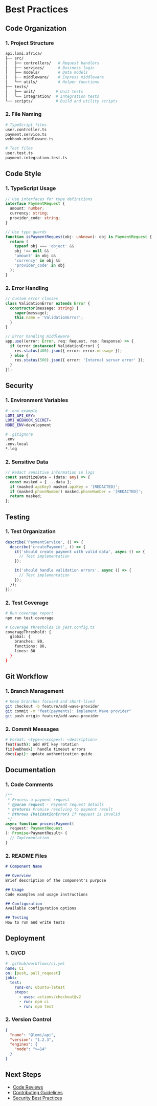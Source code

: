 # Best Practices

## Code Organization

### 1. Project Structure
```bash
api.lomi.africa/
├── src/
│   ├── controllers/   # Request handlers
│   ├── services/      # Business logic
│   ├── models/        # Data models
│   ├── middleware/    # Express middleware
│   └── utils/         # Helper functions
├── tests/
│   ├── unit/         # Unit tests
│   └── integration/  # Integration tests
└── scripts/          # Build and utility scripts
```

### 2. File Naming
```bash
# TypeScript files
user.controller.ts
payment.service.ts
webhook.middleware.ts

# Test files
user.test.ts
payment.integration.test.ts
```

## Code Style

### 1. TypeScript Usage
```typescript
// Use interfaces for type definitions
interface PaymentRequest {
  amount: number;
  currency: string;
  provider_code: string;
}

// Use type guards
function isPaymentRequest(obj: unknown): obj is PaymentRequest {
  return (
    typeof obj === 'object' &&
    obj !== null &&
    'amount' in obj &&
    'currency' in obj &&
    'provider_code' in obj
  );
}
```

### 2. Error Handling
```typescript
// Custom error classes
class ValidationError extends Error {
  constructor(message: string) {
    super(message);
    this.name = 'ValidationError';
  }
}

// Error handling middleware
app.use((error: Error, req: Request, res: Response) => {
  if (error instanceof ValidationError) {
    res.status(400).json({ error: error.message });
  } else {
    res.status(500).json({ error: 'Internal server error' });
  }
});
```

## Security

### 1. Environment Variables
```bash
# .env.example
LOMI_API_KEY=
LOMI_WEBHOOK_SECRET=
NODE_ENV=development

# .gitignore
.env
.env.local
*.log
```

### 2. Sensitive Data
```typescript
// Redact sensitive information in logs
const sanitizeData = (data: any) => {
  const masked = { ...data };
  if (masked.apiKey) masked.apiKey = '[REDACTED]';
  if (masked.phoneNumber) masked.phoneNumber = '[REDACTED]';
  return masked;
};
```

## Testing

### 1. Test Organization
```typescript
describe('PaymentService', () => {
  describe('createPayment', () => {
    it('should create payment with valid data', async () => {
      // Test implementation
    });

    it('should handle validation errors', async () => {
      // Test implementation
    });
  });
});
```

### 2. Test Coverage
```bash
# Run coverage report
npm run test:coverage

# Coverage thresholds in jest.config.ts
coverageThreshold: {
  global: {
    branches: 80,
    functions: 80,
    lines: 80
  }
}
```

## Git Workflow

### 1. Branch Management
```bash
# Keep branches focused and short-lived
git checkout -b feature/add-wave-provider
git commit -m "feat(payments): implement Wave provider"
git push origin feature/add-wave-provider
```

### 2. Commit Messages
```bash
# Format: <type>(<scope>): <description>
feat(auth): add API key rotation
fix(webhook): handle timeout errors
docs(api): update authentication guide
```

## Documentation

### 1. Code Comments
```typescript
/**
 * Process a payment request
 * @param request - Payment request details
 * @returns Promise resolving to payment result
 * @throws {ValidationError} If request is invalid
 */
async function processPayment(
  request: PaymentRequest
): Promise<PaymentResult> {
  // Implementation
}
```

### 2. README Files
```markdown
# Component Name

## Overview
Brief description of the component's purpose

## Usage
Code examples and usage instructions

## Configuration
Available configuration options

## Testing
How to run and write tests
```

## Deployment

### 1. CI/CD
```yaml
# .github/workflows/ci.yml
name: CI
on: [push, pull_request]
jobs:
  test:
    runs-on: ubuntu-latest
    steps:
      - uses: actions/checkout@v2
      - run: npm ci
      - run: npm test
```

### 2. Version Control
```json
{
  "name": "@lomi/api",
  "version": "1.2.3",
  "engines": {
    "node": ">=14"
  }
}
```

## Next Steps

- [Code Reviews](./code-reviews)
- [Contributing Guidelines](./contributing-guidelines)
- [Security Best Practices](/advanced-guides/security-best-practices) 